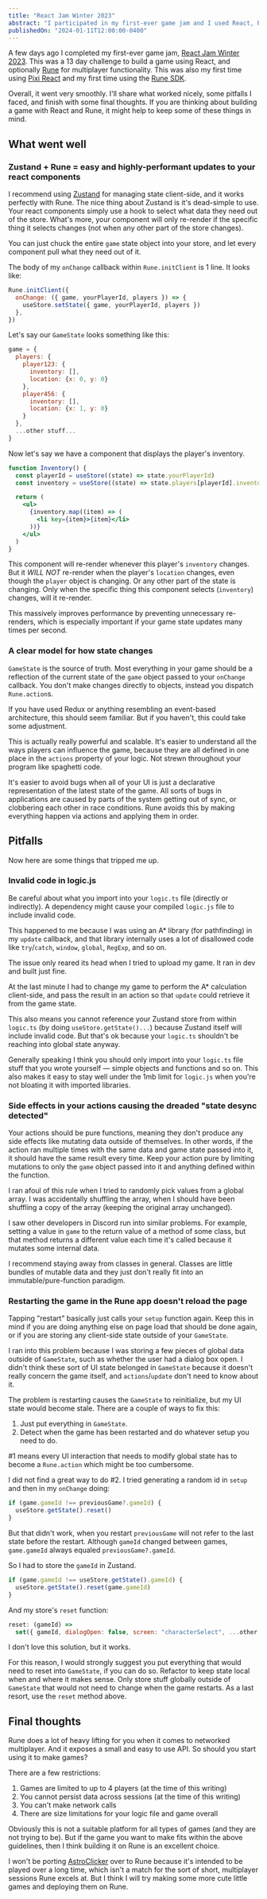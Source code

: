 ```yaml
---
title: "React Jam Winter 2023"
abstract: "I participated in my first-ever game jam and I used React, Pixi React, and Rune to build a multiplayer game. This post documents my thoughts and experiences using this tech stack."
publishedOn: "2024-01-11T12:00:00-0400"
---
```


A few days ago I completed my first-ever game jam, [React Jam Winter 2023](https://reactjam.com/). This was a 13 day challenge to build a game using React, and optionally [Rune](https://www.rune.ai/) for multiplayer functionality. This was also my first time using [Pixi React](https://github.com/pixijs/pixi-react) and my first time using the [Rune SDK](https://developers.rune.ai/).

Overall, it went very smoothly. I'll share what worked nicely, some pitfalls I faced, and finish with some final thoughts. If you are thinking about building a game with React and Rune, it might help to keep some of these things in mind.

## What went well

### Zustand + Rune = easy and highly-performant updates to your react components

I recommend using [Zustand](https://github.com/pmndrs/zustand) for managing state client-side, and it works perfectly with Rune. The nice thing about Zustand is it's dead-simple to use. Your react components simply use a hook to select what data they need out of the store. What's more, your component will only re-render if the specific thing it selects changes (not when any other part of the store changes).

You can just chuck the entire `game` state object into your store, and let every component pull what they need out of it.

The body of my `onChange` callback within `Rune.initClient` is 1 line. It looks like:

```js
Rune.initClient({
  onChange: ({ game, yourPlayerId, players }) => {
    useStore.setState({ game, yourPlayerId, players })
  },
})
```

Let's say our `GameState` looks something like this:

```js
game = {
  players: {
    player123: {
      inventory: [],
      location: {x: 0, y: 0}
    },
    player456: {
      inventory: [],
      location: {x: 1, y: 0}
    }
  },
  ...other stuff...
}
```

Now let's say we have a component that displays the player's inventory.

```jsx
function Inventory() {
  const playerId = useStore((state) => state.yourPlayerId)
  const inventory = useStore((state) => state.players[playerId].inventory)

  return (
    <ul>
      {inventory.map((item) => (
        <li key={item}>{item}</li>
      ))}
    </ul>
  )
}
```

This component will re-render whenever this player's `inventory` changes. But it _WILL NOT_ re-render when the player's `location` changes, even though the `player` object is changing. Or any other part of the state is changing. Only when the specific thing this component selects (`inventory`) changes, will it re-render.

This massively improves performance by preventing unnecessary re-renders, which is especially important if your game state updates many times per second.

### A clear model for how state changes

`GameState` is the source of truth. Most everything in your game should be a reflection of the current state of the `game` object passed to your `onChange` callback. You don't make changes directly to objects, instead you dispatch `Rune.action`s.

If you have used Redux or anything resembling an event-based architecture, this should seem familiar. But if you haven't, this could take some adjustment.

This is actually really powerful and scalable. It's easier to understand all the ways players can influence the game, because they are all defined in one place in the `actions` property of your logic. Not strewn throughout your program like spaghetti code.

It's easier to avoid bugs when all of your UI is just a declarative representation of the latest state of the game. All sorts of bugs in applications are caused by parts of the system getting out of sync, or clobbering each other in race conditions. Rune avoids this by making everything happen via actions and applying them in order.

## Pitfalls

Now here are some things that tripped me up.

### Invalid code in logic.js

Be careful about what you import into your `logic.ts` file (directly or indirectly). A dependency might cause your compiled `logic.js` file to include invalid code.

This happened to me because I was using an A\* library (for pathfinding) in my `update` callback, and that library internally uses a lot of disallowed code like `try`/`catch`, `window`, `global`, `RegExp`, and so on.

The issue only reared its head when I tried to upload my game. It ran in dev and built just fine.

At the last minute I had to change my game to perform the A\* calculation client-side, and pass the result in an action so that `update` could retrieve it from the game state.

This also means you cannot reference your Zustand store from within `logic.ts` (by doing `useStore.getState()...`) because Zustand itself will include invalid code. But that's ok because your `logic.ts` shouldn't be reaching into global state anyway.

Generally speaking I think you should only import into your `logic.ts` file stuff that you wrote yourself — simple objects and functions and so on. This also makes it easy to stay well under the 1mb limit for `logic.js` when you're not bloating it with imported libraries.

### Side effects in your actions causing the dreaded "state desync detected"

Your actions should be pure functions, meaning they don't produce any side effects like mutating data outside of themselves. In other words, if the action ran multiple times with the same data and game state passed into it, it should have the same result every time. Keep your action pure by limiting mutations to only the `game` object passed into it and anything defined within the function.

I ran afoul of this rule when I tried to randomly pick values from a global array. I was accidentally shuffling the array, when I should have been shuffling a copy of the array (keeping the original array unchanged).

I saw other developers in Discord run into similar problems. For example, setting a value in `game` to the return value of a method of some class, but that method returns a different value each time it's called because it mutates some internal data.

I recommend staying away from classes in general. Classes are little bundles of mutable data and they just don't really fit into an immutable/pure-function paradigm.

### Restarting the game in the Rune app doesn't reload the page

Tapping "restart" basically just calls your `setup` function again. Keep this in mind if you are doing anything else on page load that should be done again, or if you are storing any client-side state outside of your `GameState`.

I ran into this problem because I was storing a few pieces of global data outside of `GameState`, such as whether the user had a dialog box open. I didn't think these sort of UI state belonged in `GameState` because it doesn't really concern the game itself, and `actions`/`update` don't need to know about it.

The problem is restarting causes the `GameState` to reinitialize, but my UI state would become stale. There are a couple of ways to fix this:

1. Just put everything in `GameState`.
2. Detect when the game has been restarted and do whatever setup you need to do.

#1 means every UI interaction that needs to modify global state has to become a `Rune.action` which might be too cumbersome.

I did not find a great way to do #2. I tried generating a random id in `setup` and then in my `onChange` doing:

```js
if (game.gameId !== previousGame?.gameId) {
  useStore.getState().reset()
}
```

But that didn't work, when you restart `previousGame` will not refer to the last state before the restart. Although `gameId` changed between games, `game.gameId` always equaled `previousGame?.gameId`.

So I had to store the `gameId` in Zustand.

```js
if (game.gameId !== useStore.getState().gameId) {
  useStore.getState().reset(game.gameId)
}
```

And my store's `reset` function:

```js
reset: (gameId) =>
  set({ gameId, dialogOpen: false, screen: "characterSelect", ...other defaults... }),
```

I don't love this solution, but it works.

For this reason, I would strongly suggest you put everything that would need to reset into `GameState`, if you can do so. Refactor to keep state local when and where it makes sense. Only store stuff globally outside of `GameState` that would not need to change when the game restarts. As a last resort, use the `reset` method above.

## Final thoughts

Rune does a lot of heavy lifting for you when it comes to networked multiplayer. And it exposes a small and easy to use API. So should you start using it to make games?

There are a few restrictions:

1. Games are limited to up to 4 players (at the time of this writing)
2. You cannot persist data across sessions (at the time of this writing)
3. You can't make network calls
4. There are size limitations for your logic file and game overall

Obviously this is not a suitable platform for all types of games (and they are not trying to be). But if the game you want to make fits within the above guidelines, then I think building it on Rune is an excellent choice.

I won't be porting [AstroClicker](https://astroclicker.com) over to Rune because it's intended to be played over a long time, which isn't a match for the sort of short, multiplayer sessions Rune excels at. But I think I will try making some more cute little games and deploying them on Rune.
